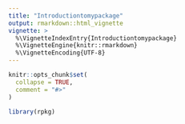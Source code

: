 ```yaml
---
title: "Introductiontomypackage"
output: rmarkdown::html_vignette
vignette: >
  %\VignetteIndexEntry{Introductiontomypackage}
  %\VignetteEngine{knitr::rmarkdown}
  %\VignetteEncoding{UTF-8}
---
```


```r
knitr::opts_chunk$set(
  collapse = TRUE,
  comment = "#>"
)
```

```r
library(rpkg)
```
